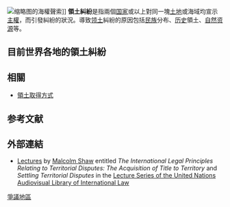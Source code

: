 {{unreferenced|time=2012-03-20T01:44:04+00:00}}
[[File:South_China_Sea_claims_map.svg|缩略图]]的海權聲索]]
'''領土糾紛'''是指兩個[[国家|国家]]或以上對同一塊[[土地|土地]]或海域均宣示[[主權|主權]]，而引發糾紛的狀況。導致[[领土|领土]]糾紛的原因包括[[民族|民族]]分布、[[历史|历史]]領土、[[自然资源|自然资源]]等。

== 目前世界各地的領土糾紛 ==
{{Main list|世界主權爭端領土列表}}

==相關==
*[[领土#領土取得方式|領土取得方式]]

== 参考文献 ==
{{Reflist}}

== 外部連結 ==
* [http://untreaty.un.org/cod/avl/ls/Shaw_BD.html Lectures] {{Wayback|url=http://untreaty.un.org/cod/avl/ls/Shaw_BD.html |date=20131015135616 }} by [[Malcolm_Shaw|Malcolm Shaw]] entitled ''The International Legal Principles Relating to Territorial Disputes: The Acquisition of Title to Territory'' and ''Settling Territorial Disputes'' in the [http://untreaty.un.org/cod/avl/lectureseries.html Lecture Series of the United Nations Audiovisual Library of International Law] {{Wayback|url=http://untreaty.un.org/cod/avl/lectureseries.html |date=20130808180535 }}

[[Category:爭議地區|]]

{{politics-stub}}